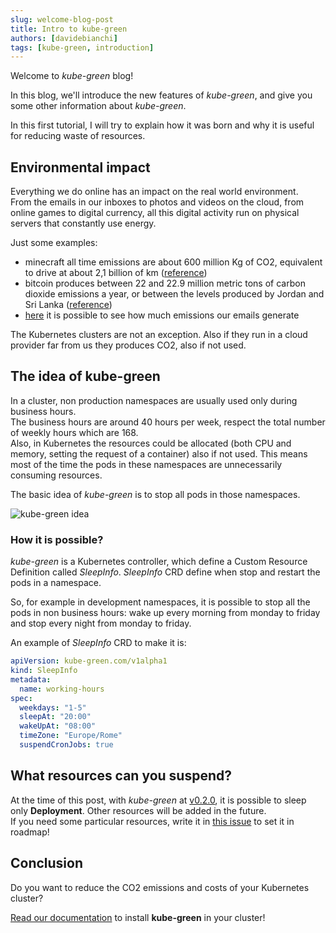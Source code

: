 ```yaml
---
slug: welcome-blog-post 
title: Intro to kube-green
authors: [davidebianchi]
tags: [kube-green, introduction]
---
```


Welcome to *kube-green* blog!

In this blog, we'll introduce the new features of *kube-green*, and give you some other information about *kube-green*.

In this first tutorial, I will try to explain how it was born and why it is useful for reducing waste of resources.

## Environmental impact

Everything we do online has an impact on the real world environment.  
From the emails in our inboxes to photos and videos on the cloud, from online games to digital currency, all this digital activity run on physical servers that constantly use energy.

Just some examples:

- minecraft all time emissions are about 600 million Kg of CO2, equivalent to drive at about 2,1 billion of km ([reference](https://www.saveonenergy.com/uk/environmental-impact-of-video-games/))
- bitcoin produces between 22 and 22.9 million metric tons of carbon dioxide emissions a year, or between the levels produced by Jordan and Sri Lanka ([reference](https://www.reuters.com/technology/how-big-is-bitcoins-carbon-footprint-2021-05-13/))
- [here](https://thanks-in-advance.com/) it is possible to see how much emissions our emails generate

The Kubernetes clusters are not an exception. Also if they run in a cloud provider far from us they produces CO2, also if not used.

## The idea of kube-green

In a cluster, non production namespaces are usually used only during business hours.  
The business hours are around 40 hours per week, respect the total number of weekly hours which are 168.  
Also, in Kubernetes the resources could be allocated (both CPU and memory, setting the request of a container) also if not used. This means most of the time the pods in these namespaces are unnecessarily consuming resources.

The basic idea of *kube-green* is to stop all pods in those namespaces.  

![kube-green idea](/img/idea.png)

### How it is possible?

*kube-green* is a Kubernetes controller, which define a Custom Resource Definition called *SleepInfo*. *SleepInfo* CRD define when stop and restart the pods in a namespace.

So, for example in development namespaces, it is possible to stop all the pods in non business hours: wake up every morning from monday to friday and stop every night from monday to friday.

An example of *SleepInfo* CRD to make it is:

```yaml
apiVersion: kube-green.com/v1alpha1
kind: SleepInfo
metadata:
  name: working-hours
spec:
  weekdays: "1-5"
  sleepAt: "20:00"
  wakeUpAt: "08:00"
  timeZone: "Europe/Rome"
  suspendCronJobs: true
```

## What resources can you suspend?

At the time of this post, with *kube-green* at [v0.2.0](https://github.com/kube-green/kube-green/tree/v0.2.0), it is possible to sleep only **Deployment**.
Other resources will be added in the future.  
If you need some particular resources, write it in [this issue](https://github.com/kube-green/kube-green/issues/77) to set it in roadmap!

## Conclusion

Do you want to reduce the CO2 emissions and costs of your Kubernetes cluster?

[Read our documentation](https://kube-green.github.io/docs/getting-started.mdx) to install **kube-green** in your cluster!
